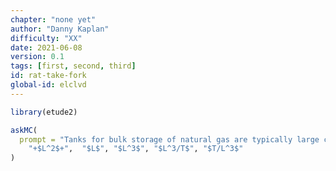 ```yaml
---
chapter: "none yet"
author: "Danny Kaplan"
difficulty: "XX"
date: 2021-06-08 
version: 0.1
tags: [first, second, third]
id: rat-take-fork
global-id: elclvd
---
```


```r
library(etude2)
```
```r
askMC(
  prompt = "Tanks for bulk storage of natural gas are typically large cylinders with a cap that can more up and down. The volume of the tank is a function of the position  of the cap.  What is the dimension of the derivative of cylinder volume with respect to cap position?",
    "+$L^2$+",  "$L$", "$L^3$", "$L^3/T$", "$T/L^3$"
)
```



